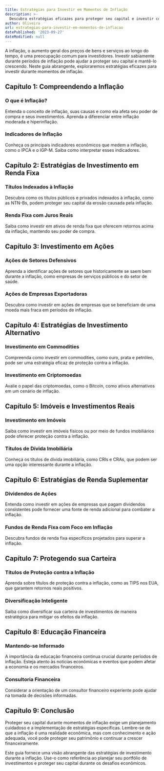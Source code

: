 ```yaml
---
title: Estratégias para Investir em Momentos de Inflação
description: >-
  Descubra estratégias eficazes para proteger seu capital e investir com sucesso durante períodos de inflação.
author: Oliveira
url: estrategias-para-investir-em-momentos-de-inflacao
datePublished: '2023-09-27'
dateModified: null
---
```


A inflação, o aumento geral dos preços de bens e serviços ao longo do tempo, é uma preocupação comum para investidores. Investir sabiamente durante períodos de inflação pode ajudar a proteger seu capital e mantê-lo crescendo. Neste guia abrangente, exploraremos estratégias eficazes para investir durante momentos de inflação.

## Capítulo 1: Compreendendo a Inflação

### O que é Inflação?

Entenda o conceito de inflação, suas causas e como ela afeta seu poder de compra e seus investimentos. Aprenda a diferenciar entre inflação moderada e hiperinflação.

### Indicadores de Inflação

Conheça os principais indicadores econômicos que medem a inflação, como o IPCA e o IGP-M. Saiba como interpretar esses indicadores.

## Capítulo 2: Estratégias de Investimento em Renda Fixa

### Títulos Indexados à Inflação

Descubra como os títulos públicos e privados indexados à inflação, como as NTN-Bs, podem proteger seu capital da erosão causada pela inflação.

### Renda Fixa com Juros Reais

Saiba como investir em ativos de renda fixa que oferecem retornos acima da inflação, mantendo seu poder de compra.

## Capítulo 3: Investimento em Ações

### Ações de Setores Defensivos

Aprenda a identificar ações de setores que historicamente se saem bem durante a inflação, como empresas de serviços públicos e do setor de saúde.

### Ações de Empresas Exportadoras

Descubra como investir em ações de empresas que se beneficiam de uma moeda mais fraca em períodos de inflação.

## Capítulo 4: Estratégias de Investimento Alternativo

### Investimento em Commodities

Compreenda como investir em commodities, como ouro, prata e petróleo, pode ser uma estratégia eficaz de proteção contra a inflação.

### Investimento em Criptomoedas

Avalie o papel das criptomoedas, como o Bitcoin, como ativos alternativos em um cenário de inflação.

## Capítulo 5: Imóveis e Investimentos Reais

### Investimento em Imóveis

Saiba como investir em imóveis físicos ou por meio de fundos imobiliários pode oferecer proteção contra a inflação.

### Títulos de Dívida Imobiliária

Conheça os títulos de dívida imobiliária, como CRIs e CRAs, que podem ser uma opção interessante durante a inflação.

## Capítulo 6: Estratégias de Renda Suplementar

### Dividendos de Ações

Entenda como investir em ações de empresas que pagam dividendos consistentes pode fornecer uma fonte de renda adicional para combater a inflação.

### Fundos de Renda Fixa com Foco em Inflação

Descubra fundos de renda fixa específicos projetados para superar a inflação.

## Capítulo 7: Protegendo sua Carteira

### Títulos de Proteção contra a Inflação

Aprenda sobre títulos de proteção contra a inflação, como as TIPS nos EUA, que garantem retornos reais positivos.

### Diversificação Inteligente

Saiba como diversificar sua carteira de investimentos de maneira estratégica para mitigar os efeitos da inflação.

## Capítulo 8: Educação Financeira

### Mantendo-se Informado

A importância da educação financeira continua crucial durante períodos de inflação. Esteja atento às notícias econômicas e eventos que podem afetar a economia e os mercados financeiros.

### Consultoria Financeira

Considerar a orientação de um consultor financeiro experiente pode ajudar na tomada de decisões informadas.

## Capítulo 9: Conclusão

Proteger seu capital durante momentos de inflação exige um planejamento cuidadoso e a implementação de estratégias específicas. Lembre-se de que a inflação é uma realidade econômica, mas com conhecimento e ação adequada, você pode proteger seu patrimônio e continuar a crescer financeiramente.

Este guia fornece uma visão abrangente das estratégias de investimento durante a inflação. Use-o como referência ao planejar seu portfólio de investimentos e proteger seu capital durante os desafios econômicos.
